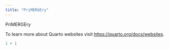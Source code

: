 ```yaml
---
title: "PriMERGEry"
---
```


PriMERGEry

To learn more about Quarto websites visit <https://quarto.org/docs/websites>.

```r
1 + 1
```
